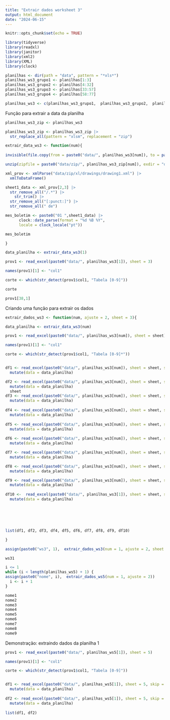 ```yaml
---
title: "Extrair dados worksheet 3"
output: html_document
date: "2024-06-15"
---
```


```r
knitr::opts_chunk$set(echo = TRUE)
```

```r
library(tidyverse)
library(readxl)
library(janitor)
library(xml2)
library(XML)
library(clock)
```
```r
planilhas <- dir(path = "data", pattern = "*xls*")
planilhas_ws3_grupo1 <- planilhas[1:3]
planilhas_ws3_grupo2 <- planilhas[4:32]
planilhas_ws3_grupo3 <- planilhas[33:57]
planilhas_ws3_grupo4 <- planilhas[58:77]

planilhas_ws3 <- c(planilhas_ws3_grupo1,  planilhas_ws3_grupo2,  planilhas_ws3_grupo3, planilhas_ws3_grupo4)
```



Função para extrair a data da planilha

```r
planilhas_ws3_zip <- planilhas_ws3

planilhas_ws3_zip <- planilhas_ws3_zip |> 
  str_replace_all(pattern = "xlsm", replacement = "zip")

extrair_data_ws3 <- function(num){
  
invisible(file.copy(from = paste0("data/", planilhas_ws3[num]), to = paste0("data/zip/", planilhas_ws5_zip[num]), overwrite = TRUE))

unzip(zipfile = paste0("data/zip/", planilhas_ws3_zip[num]), exdir = "data/zip", overwrite = TRUE)

xml_prov <- xmlParse("data/zip/xl/drawings/drawing1.xml") |> 
  xmlToDataFrame()

sheet1_data <- xml_prov[2,3] |> 
  str_remove_all("/.*") |> 
    str_trim() |> 
  str_remove_all("[:punct:]") |> 
  str_remove_all(" de")

mes_boletim <- paste0("01 ",sheet1_data) |> 
      clock::date_parse(format = "%d %B %Y",
      locale = clock_locale("pt"))

mes_boletim 

}
```

```r
data_planilha <- extrair_data_ws3(1)
```

```r
prov1 <- read_excel(paste0("data/", planilhas_ws3[1]), sheet = 3)

names(prov1)[1] <- "col1"

corte <- which(str_detect(prov1$col1, "Tabela [0-9]"))

corte
```
```r
prov1[38,1]
```


Criando uma função para extrair os dados

```r

extrair_dados_ws3 <- function(num, ajuste = 2, sheet = 3){

data_planilha <- extrair_data_ws3(num)

prov1 <- read_excel(paste0("data/", planilhas_ws3[num]), sheet = sheet)

names(prov1)[1] <- "col1"

corte <- which(str_detect(prov1$col1, "Tabela [0-9]*"))


df1 <- read_excel(paste0("data/", planilhas_ws3[num]), sheet = sheet, skip = corte[1] + ajuste, n_max = corte[1 + 1] - corte[1]) |> 
  mutate(data = data_planilha) 

df2 <- read_excel(paste0("data/", planilhas_ws3[num]), sheet = sheet, skip = corte[1 + 1] + ajuste, n_max = corte[1 + 2] - corte[1 + 1]) |> 
  mutate(data = data_planilha)
  sheet
df3 <- read_excel(paste0("data/", planilhas_ws3[num]), sheet = sheet, skip = corte[1 + 2] + ajuste, n_max = corte[1 + 3] - corte[1 + 2]) |> 
  mutate(data = data_planilha)
  
df4 <- read_excel(paste0("data/", planilhas_ws3[num]), sheet = sheet, skip = corte[1 + 3] + ajuste, n_max = corte[1 + 4] - corte[1 + 3]) |> 
  mutate(data = data_planilha)  
  
df5 <- read_excel(paste0("data/", planilhas_ws3[num]), sheet = sheet, skip = corte[1 + 4] + ajuste, n_max = corte[1 + 5] - corte[1 + 4]) |> 
  mutate(data = data_planilha)    
  
df6 <- read_excel(paste0("data/", planilhas_ws3[num]), sheet = sheet, skip = corte[1 + 5] + ajuste, n_max = corte[1 + 6] - corte[1 + 5]) |> 
  mutate(data = data_planilha)

df7 <- read_excel(paste0("data/", planilhas_ws3[num]), sheet = sheet, skip = corte[1 + 6] + ajuste, n_max = corte[1 + 7] - corte[1 + 6]) |> 
  mutate(data = data_planilha)

df8 <- read_excel(paste0("data/", planilhas_ws3[num]), sheet = sheet, skip = corte[1 + 7] + ajuste, n_max = corte[1 + 8] - corte[1 + 7]) |> 
  mutate(data = data_planilha)

df9 <- read_excel(paste0("data/", planilhas_ws3[num]), sheet = sheet, skip = corte[1 + 8] + ajuste, n_max = corte[1 + 9] - corte[1 + 8]) |> 
  mutate(data = data_planilha)
  
df10 <-  read_excel(paste0("data/", planilhas_ws3[1]), sheet = sheet, skip = corte[1+9] + ajuste) |> 
  mutate(data = data_planilha)






list(df1, df2, df3, df4, df5, df6, df7, df8, df9, df10)

}

```



```r
assign(paste0("ws3", 1),  extrair_dados_ws3(num = 1, ajuste = 2, sheet = 3))

ws31
```


```r

i <= 1
while (i < length(planilhas_ws5) + 1) {
assign(paste0("nome", i),  extrair_dados_ws5(num = 1, ajuste = 2))  
  i <- i + 1
}

```

```r
nome1
nome2
nome3
nome4
nome5
nome6
nome7
nome8
nome9
```



Demonstração: extraindo dados da planilha 1
```r
prov1 <- read_excel(paste0("data/", planilhas_ws5[1]), sheet = 5)

names(prov1)[1] <- "col1"

corte <- which(str_detect(prov1$col1, "Tabela [0-9]"))


df1 <- read_excel(paste0("data/", planilhas_ws5[1]), sheet = 5, skip = corte[1] + 2, n_max = corte[1 + 1]) |> 
  mutate(data = data_planilha)
         
df2 <- read_excel(paste0("data/", planilhas_ws5[1]), sheet = 5, skip = corte[2] + 2) |> 
  mutate(data = data_planilha)
  
list(df1, df2)
```

